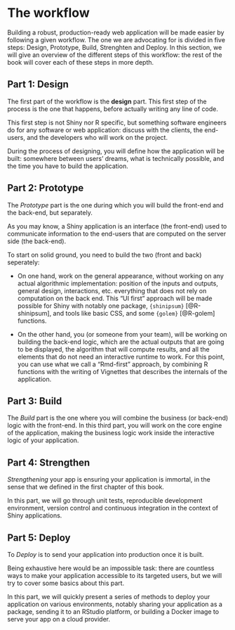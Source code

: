 # The workflow {#workflow}

Building a robust, production-ready web application will be made easier by following a given workflow. 
The one we are advocating for is divided in five steps: Design, Prototype, Build, Strenghten and Deploy. 
In this section, we will give an overview of the different steps of this workflow: the rest of the book will cover each of these steps in more depth.

## Part 1: Design 

The first part of the workflow is the __design__ part. 
This first step of the process is the one that happens, before actually writing any line of code. 

This first step is not Shiny nor R specific, but something software engineers do for any software or web application: discuss with the clients, the end-users, and the developers who will work on the project. 

During the process of designing, you will define how the application will be built: somewhere between users' dreams, what is technically possible, and the time you have to build the application.  

## Part 2: Prototype 

The _Prototype_ part is the one during which you will build the front-end and the back-end, but separately.

As you may know, a Shiny application is an interface (the front-end) used to communicate information to the end-users that are computed on the server side (the back-end). 

To start on solid ground, you need to build the two (front and back) seperately: 

+ On one hand, work on the general appearance, without working on any actual algorithmic implementation: position of the inputs and outputs, general design, interactions, etc. everything that does not rely on computation on the back end. 
This "UI first" approach will be made possible for Shiny with notably one package, `{shinipsum}` [@R-shinipsum], and tools like basic CSS, and some `{golem}` [@R-golem] functions.

+ On the other hand, you (or someone from your team), will be working on building the back-end logic, which are the actual outputs that are going to be displayed, the algorithm that will compute results, and all the elements that do not need an interactive runtime to work. 
For this point, you can use what we call a "Rmd-first" approach, by combining R functions with the writing of Vignettes that describes the internals of the application. 

## Part 3: Build 

The _Build_ part is the one where you will combine the business (or back-end) logic with the front-end. 
In this third part, you will work on the core engine of the application, making the business logic work inside the interactive logic of your application. 

## Part 4: Strengthen 

_Strengthening_ your app is ensuring your application is immortal, in the sense that we defined in the first chapter of this book.

In this part, we will go through unit tests, reproducible development environment, version control and continuous integration in the context of Shiny applications.

## Part 5: Deploy 

To _Deploy_ is to send your application into production once it is built.

Being exhaustive here would be an impossible task: there are countless ways to make your application accessible to its targeted users, but we will try to cover some basics about this part. 

In this part, we will quickly present a series of methods to deploy your application on various environments, notably sharing your application as a package, sending it to an RStudio platform, or building a Docker image to serve your app on a cloud provider. 
